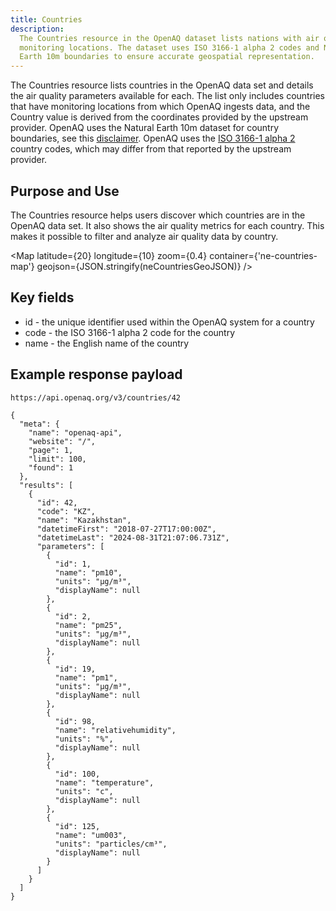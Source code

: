 ```yaml
---
title: Countries
description:
  The Countries resource in the OpenAQ dataset lists nations with air quality
  monitoring locations. The dataset uses ISO 3166-1 alpha 2 codes and Natural
  Earth 10m boundaries to ensure accurate geospatial representation.
---
```




  
The Countries resource lists countries in the OpenAQ data set and details the
air quality parameters available for each. The list only includes countries that
have monitoring locations from which OpenAQ ingests data, and the Country value
is derived from the coordinates provided by the upstream provider. OpenAQ uses
the Natural Earth 10m dataset for country boundaries, see this
[disclaimer](/disclaimers/countries). OpenAQ uses the <a style="display: inline-flex;" href="https://www.iso.org/iso-3166-country-codes.html" target="_blank" rel="noopener noreferrer">ISO 3166-1 alpha 2<Icon name="external"/></a>
country codes, which may differ from that reported by the upstream provider.

## Purpose and Use

The Countries resource helps users discover which countries are in the OpenAQ
data set. It also shows the air quality metrics for each country. This makes it
possible to filter and analyze air quality data by country.

<Map
  latitude={20}
  longitude={10}
  zoom={0.4}
  container={'ne-countries-map'}
  geojson={JSON.stringify(neCountriesGeoJSON)}
/>

## Key fields

- id - the unique identifier used within the OpenAQ system for a country
- code - the ISO 3166-1 alpha 2 code for the country
- name - the English name of the country

## Example response payload

`https://api.openaq.org/v3/countries/42`

```
{
  "meta": {
    "name": "openaq-api",
    "website": "/",
    "page": 1,
    "limit": 100,
    "found": 1
  },
  "results": [
    {
      "id": 42,
      "code": "KZ",
      "name": "Kazakhstan",
      "datetimeFirst": "2018-07-27T17:00:00Z",
      "datetimeLast": "2024-08-31T21:07:06.731Z",
      "parameters": [
        {
          "id": 1,
          "name": "pm10",
          "units": "µg/m³",
          "displayName": null
        },
        {
          "id": 2,
          "name": "pm25",
          "units": "µg/m³",
          "displayName": null
        },
        {
          "id": 19,
          "name": "pm1",
          "units": "µg/m³",
          "displayName": null
        },
        {
          "id": 98,
          "name": "relativehumidity",
          "units": "%",
          "displayName": null
        },
        {
          "id": 100,
          "name": "temperature",
          "units": "c",
          "displayName": null
        },
        {
          "id": 125,
          "name": "um003",
          "units": "particles/cm³",
          "displayName": null
        }
      ]
    }
  ]
}

```
